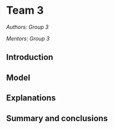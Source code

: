 # Team 3

*Authors: Group 3*

*Mentors: Group 3*


## Introduction 



## Model 



## Explanations



## Summary and conclusions 


